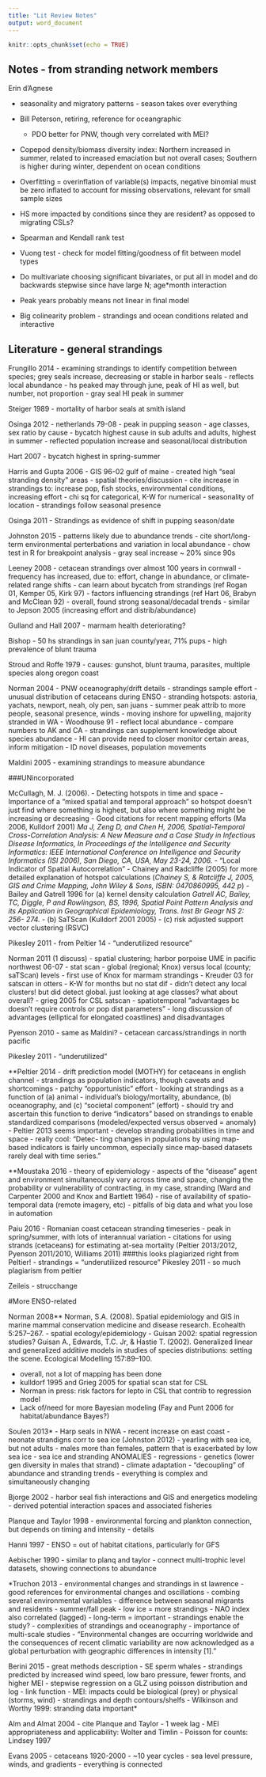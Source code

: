 ```yaml
---
title: "Lit Review Notes"
output: word_document
---
```


```r
knitr::opts_chunk$set(echo = TRUE)
```

## Notes - from stranding network members

Erin d'Agnese

* seasonality and migratory patterns - season takes over everything
* Bill Peterson, retiring, reference for oceangraphic
    * PDO better for PNW, though very correlated with MEI?
* Copepod density/biomass diversity index: Northern increased in summer, related to increased emaciation but not overall cases; Southern is higher during winter, dependent on ocean conditions
    
* Overfitting = overinflation of variable(s) impacts, negative binomial must be zero inflated to account for missing observations, relevant for small sample sizes
* HS more impacted by conditions since they are resident? as opposed to migrating CSLs?
* Spearman and Kendall rank test
* Vuong test - check for model fitting/goodness of fit between model types
* Do multivariate choosing significant bivariates, or put all in model and do backwards stepwise since have large N; age*month interaction
* Peak years probably means not linear in final model
* Big colinearity problem - strandings and ocean conditions related and interactive
    
## Literature - general strandings

Frungillo 2014
- examining strandings to identify competition between species; grey seals increase, decreasing or stable in harbor seals - reflects local abundance
- hs peaked may through june, peak of HI as well, but number, not proportion
- gray seal HI peak in summer

Steiger 1989
- mortality of harbor seals at smith island

Osinga 2012
- netherlands 79-08
- peak in pupping season
- age classes, sex ratio by cause
- bycatch highest cause in sub adults and adults, highest in summer
- reflected population increase and seasonal/local distribution

Hart 2007
- bycatch highest in spring-summer

Harris and Gupta 2006
- GIS 96-02 gulf of maine
- created high "seal stranding density" areas
- spatial theories/discussion
- cite increase in strandings to: increase pop, fish stocks, environmental conditions, increasing effort
- chi sq for categorical, K-W for numerical
- seasonality of location
- strandings follow seasonal presence

Osinga 2011
- Strandings as evidence of shift in pupping season/date

Johnston 2015
- patterns likely due to abundance trends
- cite short/long-term environmental perterbations and variation in local abundance
- chow test in R for breakpoint analysis
- gray seal increase ~ 20% since 90s

Leeney 2008
- cetacean strandings over almost 100 years in cornwall
- frequency has increased, due to: effort, change in abundance, or climate-related range shifts
- can learn about bycatch from strandings (ref Rogan 01, Kemper 05, Kirk 97)
- factors influencing strandings (ref Hart 06, Brabyn and McClean 92)
- overall, found strong seasonal/decadal trends
- similar to Jepson 2005 (increasing effort and distrib/abundance)

Gulland and Hall 2007
- marmam health deteriorating?

Bishop
- 50 hs strandings in san juan county/year, 71% pups
- high prevalence of blunt trauma

Stroud and Roffe 1979
- causes: gunshot, blunt trauma, parasites, multiple species along oregon coast

Norman 2004
- PNW oceanography/drift details
- strandings sample effort
- unusual distribution of cetaceans during ENSO
- stranding hotspots: astoria, yachats, newport, neah, oly pen, san juans
- summer peak attrib to more people, seasonal presence, winds
- moving inshore for upwelling, majority stranded in WA
- Woodhouse 91 - reflect local abundance
- compare numbers to AK and CA
- strandings can supplement knowledge about species abundance
- HI can provide need to closer monitor certain areas, inform mitigation
- ID novel diseases, population movements

Maldini 2005
- examining strandings to measure abundance

###UNincorporated

McCullagh, M. J. (2006). 
- Detecting hotspots in time and space
- Importance of a "mixed spatial and temporal approach" so hotspot doesn't just find where something is highest, but also where something might be increasing or decreasing
- Good citations for recent mapping efforts (Ma 2006, Kulldorf 2001)
  *Ma J, Zeng D, and Chen H, 2006, Spatial-Temporal Cross-Correlation Analysis: A New Measure and a Case Study in Infectious Disease Informatics, In Proceedings of the Intelligence and Security Informatics: IEEE International Conference on Intelligence and Security Informatics (ISI 2006), San Diego, CA, USA, May 23-24, 2006.*
- "Local Indicator of Spatial Autocorrelation"
- Chainey and Radcliffe (2005) for more detailed explanation of hotspot calculations
  (*Chainey S, & Ratcliffe J, 2005, GIS and Crime Mapping, John Wiley & Sons, ISBN: 0470860995, 442 p*)
- Bailey and Gatrell 1996 for (a) kernel density calculation
    *Gatrell AC, Bailey, TC, Diggle, P and Rowlingson, BS, 1996, Spatial Point Pattern Analysis and its Application in Geographical Epidemiology, Trans. Inst Br Geogr NS 2: 256- 274.*
- (b) SaTScan (Kulldorf 2001 2005)
- (c) risk adjusted support vector clustering (RSVC)

Pikesley 2011
- from Peltier 14 - "underutilized resource"

Norman 2011 (1 discuss)
- spatial clustering; harbor porpoise UME in pacific northwest 06-07
- stat scan 
- global (regional; Knox) versus local (county; saTScan) levels
- first use of Knox for marmam strandings
- Kreuder 03 for satscan in otters
- K-W for months but no stat dif
- didn't detect any local clusters! but did detect global. just looking at age classes? what about overall?
- grieg 2005 for CSL satscan
- spatiotemporal "advantages bc doesn't require controls or pop dist parameters"
- long discussion of advantages (elliptical for elongated coastlines) and disadvantages 

Pyenson 2010 
- same as Maldini?
- cetacean carcass/strandings in north pacific

Pikesley 2011
- "underutilized"

**Peltier 2014
- drift prediction model (MOTHY) for cetaceans in english channel
- strandings as population indicators, though caveats and shortcomings - patchy "opportunistic" effort
- looking at strandings as a function of (a) animal - individual's biology/mortality, abundance, (b) oceanography, and (c) "societal component" (effort) - should try and ascertain this function to derive "indicators" based on strandings to enable standardized comparisons (modeled/expected versus observed = anomaly)
- Peltier 2013 seems important
- develop stranding probabilities in time and space
- really cool: "Detec- ting changes in populations by using map-based indicators is fairly uncommon, especially since map-based datasets rarely deal with time series."

**Moustaka 2016
- theory of epidemiology - aspects of the "disease" agent and environment simultaneously vary across time and space, changing the probability or vulnerability of contracting, in my case, stranding (Ward and Carpenter 2000 and Knox and Bartlett 1964)
- rise of availability of spatio-temporal data (remote imagery, etc)
- pitfalls of big data and what you lose in automation

Paiu 2016
- Romanian coast cetacean stranding timeseries
- peak in spring/summer, with lots of interannual variation
- citations for using strands (cetaceans) for estimating at-sea mortality (Peltier 2013/2012, Pyenson 2011/2010, Williams 2011) ###this looks plagiarized right from Peltier!
- strandings = "underutilized resource" Pikesley 2011 - so much plagiarism from peltier

Zeileis - strucchange

#More ENSO-related

Norman 2008**
Norman, S.A. (2008). Spatial epidemiology and GIS in marine mammal conservation medicine and disease research. Ecohealth 5:257–267.
- spatial ecology/epidemiology
- Guisan 2002: spatial regression studies?
Guisan A., Edwards, T.C. Jr, & Hastie T. (2002). Generalized linear and generalized additive models in studies of species distributions: setting the scene. Ecological Modelling 157:89–100.

- overall, not a lot of mapping has been done
- kulldorf 1995 and Grieg 2005 for spatial scan stat for CSL
- Norman in press: risk factors for lepto in CSL that contrib to regression model
- Lack of/need for more Bayesian modeling (Fay and Punt 2006 for habitat/abundance Bayes?)

Soulen 2013* 
- Harp seals in NWA
- recent increase on east coast
- neonate strandigns corr to sea ice (Johnston 2012)
- yearling with sea ice, but not adults
- males more than females, pattern that is exacerbated by low sea ice
- sea ice and stranding ANOMALIES
- regressions
- genetics (lower gen diversity in males that strand)
- climate adaptation
- "decoupling" of abundance and stranding trends - everything is complex and simultaneously changing

Bjorge 2002
- harbor seal fish interactions and GIS and energetics modeling
- derived potential interaction spaces and associated fisheries

Planque and Taylor 1998
- environmental forcing and plankton connection, but depends on timing and intensity - details

Hanni 1997
- ENSO = out of habitat citations, particularly for GFS

Aebischer 1990
- similar to planq and taylor - connect multi-trophic level datasets, showing connections to abundance

*Truchon 2013
- environmental changes and strandings in st lawrence
- good references for environmental changes and oscillations
- combing several environmental variables
- difference between seasonal migrants and residents
- summer/fall peak
- low ice = more strandings
- NAO index also correlated (lagged)
- long-term = important - strandings enable the study?
- complexities of strandings and oceanography
- importance of multi-scale studies
- "Environmental changes are occurring worldwide and the consequences of recent climatic variability are now acknowledged as a global perturbation with geographic differences in intensity [1]."

Berini 2015
- great methods description
- SE sperm whales
- strandings predicted by increased wind speed, low baro pressure, fewer fronts, and higher MEI
- stepwise regression on a GLZ using poisson distribution and log - link function
- MEI: impacts could be biological (prey) or physical (storms, wind)
- strandings and depth contours/shelfs
- Wilkinson and Worthy 1999: stranding data important*

Alm and Almat 2004
- cite Planque and Taylor
- 1 week lag
- MEI appropriateness and applicability: Wolter and Timlin
- Poisson for counts: Lindsey 1997

Evans 2005
- cetaceans 1920-2000
- ~10 year cycles
- sea level pressure, winds, and gradients
- everything is connected


